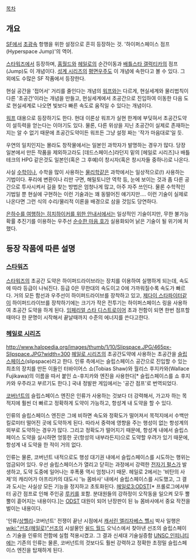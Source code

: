[[목차]]
== 개요 ==
[[SF]]에서 [[초광속]] 항행을 위한 설정으로 흔히 등장하는 것. '하이퍼스페이스 점프(Hyperspace Jump)'의 역어.

[[스타워즈]]에서 등장하며, [[홈월드]]와 [[헤일로]]의 순간이동과 [[배틀스타 갤럭티카]]의 점프(Jump)도 이 개념이다. [[성계 시리즈]]의 [[평면 우주(성계 시리즈)|평면우주]]도 이 개념에 속한다고 볼 수 있다. 그 외에도 수많은 SF 작품에서 등장한다.

현실 공간을 '접어서' 거리를 줄인다는 개념의 [[워프]]와는 다르게, 현실세계와 물리법칙이 다른 '초공간'이라는 개념을 만들고, 현실세계에서 초공간으로 진입하여 이동한 다음 도로 현실세계로 나오면 빛보다 빠른 속도로 움직일 수 있다는 개념이다.

[[워프]] 대용으로 등장하기도 한다. 현대 이론상 워프가 실현 한계에 부딪혀서 초공간도약이 설득력을 얻는다는 이야기도 있다. 물론, 다른 위상을 지닌 초공간이 실제로 존재하는지는 알 수 없기 때문에 초공간도약이든 워프든 그냥 설정 짜는 '작가 마음대로'일 듯.

우연의 일치인지는 몰라도 창작물에서는 일본인 과학자가 발명하는 경우가 많다. 당장 일본에서 만든 작품을 제외하고라도 [데드스페이스]라던지 밑의 [헤일로 시리즈]나 배틀테크의 HPG 같은것도 일본인(혹은 그 후예)이 창시자(혹은 창시자들 중하나)로 나온다.

사실 [[수학]]이나, 수학을 많이 사용하는 [[물리학]]같은 과학에서는 일상적으로(!) 사용하는 기법이다. 푸리에 변환이나 리만 구면, 해밀토니안 역학 등, 눈에 보이는 것과 좀 다른 공간으로 투사시켜서 길을 찾는 방법은 엄청나게 많고, 아주 자주 쓰인다. 물론 수학적인 기법일 뿐 현실에 구현하는 이런 기술과는 꽤 동떨어진 얘기지만…. 이런 기술이 실제로 나온다면 그런 식의 수리/물리적 이론을 배경으로 삼을 것임도 당연하다.

[[은하수를 여행하는 히치하이커를 위한 안내서]]에서는 일상적인 기술이지만, 무한 불가능 확률 추진기를 이용하는 우주선 [[순수한 마음 호]]가 실용화되어 낡은 기술이 될 위기에 처했다.

== 등장 작품에 따른 설명 ==
=== [[스타워즈]] ===
[[스타워즈]]의 초공간 도약은 하이퍼드라이브라는 장치를 이용하여 실행하게 되는데, 속도에 따라 등급이 나눠진다. 등급 0은 무한대의 속도이고 0에 가까워질수록 속도가 빠르다. 거의 모든 함선과 우주선이 하이퍼드라이브를 장착하고 있고, [[제다이 스타파이터]]같이 하이퍼드라이브를 장착하기에는 크기가 작은 전투기는 하이퍼스페이스 링을 사용하여 초공간 도약을 하게 된다. [[임페리얼 스타 디스트로이어]] 초과 전함이 되면 한번 점프할 때마다 한 문명이 시작해서 끝날때까지 수준의 에너지를 쓴다고한다.

=== [[헤일로 시리즈]] ===
http://www.halopedia.org/images/thumb/1/10/Slipspace.JPG/465px-Slipspace.JPG?width=300
[[헤일로 시리즈]]의 초공간도약에 사용하는 초공간을 [[슬립스페이스]](slipspace)라고 한다. 인류 측에서는 슬립스페이스 공간으로 진입할 수 있는 최초의 장치를 만든 이들인 터바이어스 쇼(Tobias Shaw)와 월리스 후지카와(Wallace Fujikawa)의 이름을 따서 붙인 쇼-후지카와 엔진을 사용한다[* 슬립스페이스를 쇼 후지카와 우주라고 부르기도 한다.] 국내 정발판 게임에서는 '공간 점프'로 번역되었다.

[[코버넌트]]의 슬립스페이스 엔진은 인류가 사용하는 것보다 더 강력해서, 가고자 하는 목적지에 훨씬 더 빠르고 정확하게 도약이 가능하고, 항성계 내 도약을 할 수 있다. 

인류의 슬립스페이스 엔진은 그에 비하면 속도와 정확도가 떨어져서 목적지에서 수백만 킬로미터 떨어진 곳에 도약하게 된다. 따라서 중력에 영향을 주는 행성이 없는 항성계의 외부로 도약하는 경우가 많다. 그리고 정확도가 떨어지기 때문에, 항성계 내에서 슬립스페이스 도약을 실시하면 엉뚱한 곳(항성의 내부라든지)으로 도약할 우려가 있기 때문에, 항성계 내 도약을 한 적이 거의 없다.

인류는 물론, 코버넌트 내적으로도 행성 대기권 내에서 슬립스페이스를 시도하는 행위는 엄금되어 있다. 우선 슬립스페이스가 열리고 닫히는 과정에서 강력한 [[전자기 펄스]]가 발생하고, 도약 도중에 일어나는 후폭풍 역시 엄청나기 때문. 헤일로 2에서는 '비탄의 사제'의 캐리어가 아프리카의 대도시 '뉴 몸바사' 내에서 슬립스페이스를 시도했고, 그 결과 도시는 사실상 모든 기능을 정지하고 초토화된다. [[헤일로3:ODST]][* 프롤로그에서부터 공간 점프로 인해 주인공 [[루키]]를 포함. 분대원들의 강하정이 오작동을 일으켜 모두 뿔뿔이 흩어지는 내용이다.]는 [[ODST]] 대원이 되어 난장판이 된 뉴 몸바사에서 중요 작전을 벌이는 내용이다.

'인류/[[상헬리]]-코버넌트' 전쟁이 끝난 시점에서 [[캐서린 엘리자베스 핼시]] 박사 일행은 [[wiki:"선조(헤일로)"선조]]의 시설물인 [[쉴드 월드]] 오닉스에서 찾아낸 선조의 슬립스페이스 기술을 인류의 전함에 실험 적용시켰고. 그 결과 신세대 기술실증함 [[UNSC 인피니티]]에는 기존의 인류는 물론, 코버넌트의 것보다도 훨씬 강력하고 정확한 초정밀 슬립스페이스 엔진을 탑재하게 된다.
